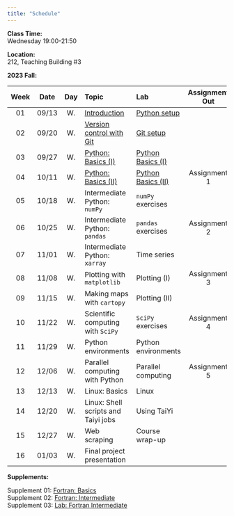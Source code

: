 ---
title: "Schedule"
---
**Class Time:**   
Wednesday 19:00-21:50

**Location:**   
212, Teaching Building #3   

**2023 Fall:**

|Week|Date |Day | Topic                                                                                     | Lab                                                                   | Assignment Out                                                         | Assignment Due  |
|:--:|:---:|:--:|:------------------------------------------------------------------------------------------|:----------------------------------------------------------------------|:----------------------------------------------------------------------:|:---------------:|
|01  |09/13|W.  |[Introduction](https://zhu-group.github.io/ese5023/Section_01.html)                        | [Python setup](https://zhu-group.github.io/ese5023/Lab_01.html)       |                                                                        |                 |
|02  |09/20|W.  |[Version control with Git](https://zhu-group.github.io/ese5023/Section_02.html)            | [Git setup](https://zhu-group.github.io/ese5023/Lab_02.html)          |                                                                        |                 |
|03  |09/27|W.  |[Python: Basics (I)](https://zhu-group.github.io/ese5023/Section_03.html)                  | [Python Basics (I)](https://zhu-group.github.io/ese5023/Lab_03.html)  |                                                                        |                 |
|04  |10/11|W.  |[Python: Basics (II)](https://zhu-group.github.io/ese5023/Section_04.html)                 | [Python Basics (II)](https://zhu-group.github.io/ese5023/Lab_04.html) | Assignment 1                                                           |                 |
|05  |10/18|W.  |Intermediate Python: `numPy`                                                               | `numPy` exercises                                                     |                                                                        |                 |
|06  |10/25|W.  |Intermediate Python: `pandas`                                                              | `pandas` exercises                                                    | Assignment 2                                                           | Assignment 1    |
|07  |11/01|W.  |Intermediate Python: `xarray`                                                              | Time series                                                           |                                                                        |                 |
|08  |11/08|W.  |Plotting with `matplotlib`                                                                 | Plotting (I)                                                          | Assignment 3                                                           | Assignment 2    |
|09  |11/15|W.  |Making maps with `cartopy`                                                                 | Plotting (II)                                                         |                                                                        |                 |
|10  |11/22|W.  |Scientific computing with `SciPy`                                                          | `SciPy` exercises                                                     | Assignment 4                                                           | Assignment 3    |
|11  |11/29|W.  |Python environments                                                                        | Python environments                                                   |                                                                        |                 |
|12  |12/06|W.  |Parallel computing with Python                                                             | Parallel computing                                                    | Assignment 5                                                           | Assignment 4    |
|13  |12/13|W.  |Linux: Basics                                                                              | Linux                                                                 |                                                                        |                 |
|14  |12/20|W.  |Linux: Shell scripts and Taiyi jobs                                                        | Using TaiYi                                                           |                                                                        | Assignment 5    |
|15  |12/27|W.  |Web scraping                                                                               | Course wrap-up                                                        |                                                                        |                 |
|16  |01/03|W.  |Final project presentation                                                                 |                                                                       |                                                                        |                 |


**Supplements:**  

Supplement 01: [Fortran: Basics](https://zhu-group.github.io/ese5023/Sup_01.html)  
Supplement 02: [Fortran: Intermediate](https://zhu-group.github.io/ese5023/Sup_02.html)  
Supplement 03: [Lab: Fortran Intermediate](https://zhu-group.github.io/ese5023/Sup_03.html)  